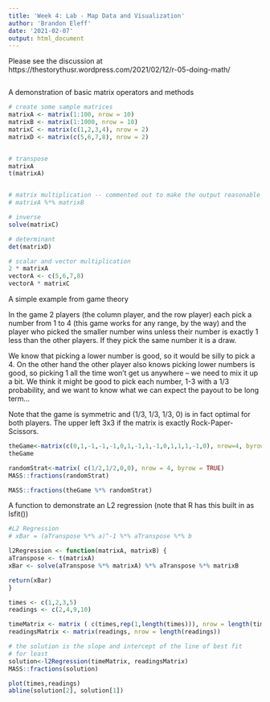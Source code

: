 ```yaml
---
title: 'Week 4: Lab - Map Data and Visualization'
author: 'Brandon Eleff'
date: '2021-02-07'
output: html_document
---
```


Please see the discussion at https://thestorythusr.wordpress.com/2021/02/12/r-05-doing-math/

```r

```

A demonstration of basic matrix operators and methods

```r
# create some sample matrices
matrixA <- matrix(1:100, nrow = 10)
matrixB <- matrix(1:1000, nrow = 10)
matrixC <- matrix(c(1,2,3,4), nrow = 2)
matrixD <- matrix(c(5,6,7,8), nrow = 2)


# transpose
matrixA
t(matrixA)


# matrix multiplication -- commented out to make the output reasonable
# matrixA %*% matrixB

# inverse
solve(matrixC)

# determinant
det(matrixD)

# scalar and vector multiplication
2 * matrixA
vectorA <- c(5,6,7,8)
vectorA * matrixC

```


A simple example from game theory

In the game 2 players (the column player, and the row player) each pick a number from 1 to 4 (this game works for any range, by the way) and the player who picked the smaller number wins unless their number is exactly 1 less than the other players. If they pick the same number it is a draw.

We know that picking a lower number is good, so it would be silly to pick a 4. On the other hand the other player also knows picking lower numbers is good, so picking 1 all the time won't get us anywhere -- we need to mix it up a bit. We think it might be good to pick each number, 1-3 with a 1/3 probability, and we want to know what we can expect the payout to be long term...

Note that the game is symmetric and (1/3, 1/3, 1/3, 0) is in fact optimal for both players.
The upper left 3x3 if the matrix is exactly Rock-Paper-Scissors.

```r
theGame<-matrix(c(0,1,-1,-1,-1,0,1,-1,1,-1,0,1,1,1,-1,0), nrow=4, byrow = TRUE)
theGame

randomStrat<-matrix( c(1/2,1/2,0,0), nrow = 4, byrow = TRUE)
MASS::fractions(randomStrat)

MASS::fractions(theGame %*% randomStrat)
```


A function to demonstrate an L2 regression
(note that R has this built in as lsfit())
```r
#L2 Regression
# xBar = (aTranspose %*% a)^-1 %*% aTranspose %*% b

l2Regression <- function(matrixA, matrixB) {
aTranspose <- t(matrixA)
xBar <- solve(aTranspose %*% matrixA) %*% aTranspose %*% matrixB

return(xBar)
}

times <- c(1,2,3,5)
readings <- c(2,4,9,10)

timeMatrix <- matrix ( c(times,rep(1,length(times))), nrow = length(times))
readingsMatrix <- matrix(readings, nrow = length(readings))

# the solution is the slope and intercept of the line of best fit
# for least
solution<-l2Regression(timeMatrix, readingsMatrix)
MASS::fractions(solution)

plot(times,readings)
abline(solution[2], solution[1])
```



